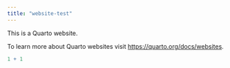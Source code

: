 ```yaml
---
title: "website-test"
---
```


This is a Quarto website.

To learn more about Quarto websites visit <https://quarto.org/docs/websites>.

```r
1 + 1
```
